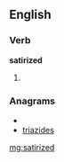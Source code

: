 ==English==

===Verb===
'''satirized'''

# {{past of|[[satirize]]}}

===Anagrams===
* {{alphagram|adeiirstz}}
* [[triazides#English|triazides]]

[[mg:satirized]]